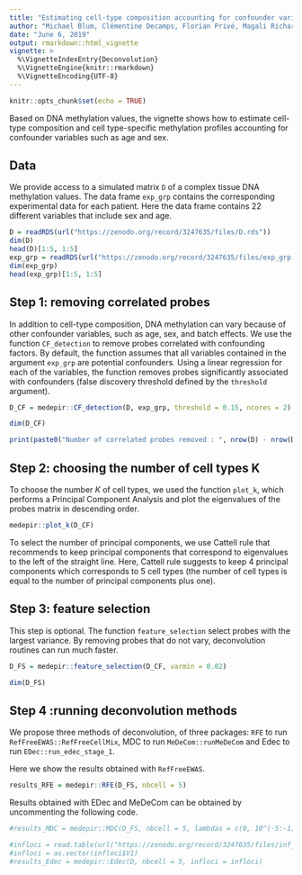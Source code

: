 ```yaml
---
title: "Estimating cell-type composition accounting for confounder variables. "
author: "Michael Blum, Clémentine Decamps, Florian Privé, Magali Richard"
date: "June 6, 2019"
output: rmarkdown::html_vignette
vignette: >
  %\VignetteIndexEntry{Deconvolution}
  %\VignetteEngine{knitr::rmarkdown}
  %\VignetteEncoding{UTF-8}
---
```


```r
knitr::opts_chunk$set(echo = TRUE)
```

Based on DNA methylation values, the vignette shows how to estimate cell-type composition and cell type-specific methylation profiles accounting for confounder variables such as age and sex. 

## Data

We provide access to  a simulated matrix `D` of a complex tissue DNA methylation values.
The data frame `exp_grp` contains the corresponding experimental data for each patient. Here the data frame contains 22 different variables that include sex and age.

```r
D = readRDS(url("https://zenodo.org/record/3247635/files/D.rds"))
dim(D)
head(D)[1:5, 1:5]
exp_grp = readRDS(url("https://zenodo.org/record/3247635/files/exp_grp.rds"))
dim(exp_grp)
head(exp_grp)[1:5, 1:5]
```


## Step 1: removing correlated probes 

In addition to cell-type composition, DNA methylation can vary because of other confounder variables, such as age, sex, and batch effects. We use the function `CF_detection` to remove probes correlated with confounding factors. By default, the function assumes that all variables contained in the argument `exp_grp` are potential confounders. Using a linear regression for each of the variables, the function removes probes significantly associated with confounders (false discovery threshold defined by the `threshold` argument).

```r
D_CF = medepir::CF_detection(D, exp_grp, threshold = 0.15, ncores = 2)

dim(D_CF)

print(paste0("Number of correlated probes removed : ", nrow(D) - nrow(D_CF)))
```

## Step 2: choosing the number of cell types K 

To choose the number $K$ of cell types, we used the function `plot_k`, which performs a Principal Component Analysis and plot the eigenvalues of the probes matrix in descending order.

```r
medepir::plot_k(D_CF)  
```

To select the number of principal components, we use Cattell rule that recommends to keep principal components that correspond to eigenvalues to the left of the straight line. Here, Cattell rule suggests to keep 4 principal components which corresponds to 5 cell types (the number of cell types is equal to the number of principal components plus one).

## Step 3: feature selection 

This step is optional. The function `feature_selection` select probes with the largest variance. By removing probes that do not vary, deconvolution routines can run much faster.

```r
D_FS = medepir::feature_selection(D_CF, varmin = 0.02)

dim(D_FS)
```

## Step 4 :running deconvolution methods

We propose three methods of deconvolution, of three packages:
`RFE` to run `RefFreeEWAS::RefFreeCellMix`, MDC to run `MeDeCom::runMeDeCom` and Edec to run `EDec::run_edec_stage_1`. 

Here we show the results obtained with `RefFreeEWAS`.
```r
results_RFE = medepir::RFE(D_FS, nbcell = 5)
```

Results obtained with EDec and MeDeCom can be obtained by uncommenting the following code.
```r
#results_MDC = medepir::MDC(D_FS, nbcell = 5, lambdas = c(0, 10^(-5:-1)))

#infloci = read.table(url("https://zenodo.org/record/3247635/files/inf_loci.txt"),header = FALSE, sep = "\t")
#infloci = as.vector(infloci$V1)
#results_Edec = medepir::Edec(D, nbcell = 5, infloci = infloci)
```

